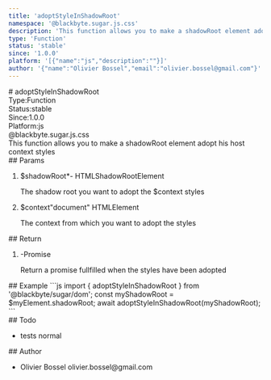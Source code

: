```yaml
---
title: 'adoptStyleInShadowRoot'
namespace: '@blackbyte.sugar.js.css'
description: 'This function allows you to make a shadowRoot element adopt his host context styles'
type: 'Function'
status: 'stable'
since: '1.0.0'
platform: '[{"name":"js","description":""}]'
author: '{"name":"Olivier Bossel","email":"olivier.bossel@gmail.com"}'
---
```

<div class="docmap -mdx">
# adoptStyleInShadowRoot
<div class="docmap_metas">
<div class="docmap_type"><span class="docmap_type-label">Type:</span><span class="docmap_type-value">Function</span></div>
<div class="docmap_status"><span class="docmap_status-label">Status:</span><span class="docmap_status-value -stable">stable</span></div>
<div class="docmap_since"><span class="docmap_since-label">Since:</span><span class="docmap_since-value">1.0.0</span></div>
<div class="docmap_platform"><span class="docmap_platform-label">Platform:</span><span class="docmap_platform-value -js">js</span></div>
</div>
<div class="docmap_namespace">@blackbyte.sugar.js.css</div>
<div class="docmap_description typo-lead typo-format">
This function allows you to make a shadowRoot element adopt his host context styles
</div>
<div class="docmap_params">
## Params
<ol class="docmap_list">
<li class="docmap_item">
<span class="docmap_name">$shadowRoot<span class="docmap_required">*</span></span><span class="docmap_default">-</span> <span class="docmap_type">HTMLShadowRootElement</span>
<p class="docmap_description">The shadow root you want to adopt the &dollar;context styles</p>
</li>
<li class="docmap_item">
<span class="docmap_name">$context</span><span class="docmap_default">&quot;document&quot;</span> <span class="docmap_type">HTMLElement</span>
<p class="docmap_description">The context from which you want to adopt the styles</p>
</li>
</ol>
</div>
<div class="docmap_return">
## Return
<ol class="docmap_list">
<li class="docmap_item">
<span class="docmap_default">-</span><span class="docmap_type">Promise</span>
<p class="docmap_description">Return a promise fullfilled when the styles have been adopted</p>
</li>
</ol>
</div>
<div class="docmap_examples">
## Example
<s-code language="js" header>
```js
import { adoptStyleInShadowRoot } from '@blackbyte/sugar/dom';
const myShadowRoot = $myElement.shadowRoot;
await adoptStyleInShadowRoot(myShadowRoot);
```
</s-code>
</div>
<div class="docmap_todo">
## Todo
<ul class="docmap_list">
<li class="docmap_item">
<span class="docmap_description">tests</span>
<span class="docmap_priority -normal">normal</span>
</li>
</ul>
</div>
<div class="docmap_author">
## Author
<ul class="docmap_list">
<li class="docmap_item">
<span class="docmap_name">Olivier Bossel</span>
<span class="docmap_email">olivier.bossel@gmail.com</span>
</li>
</ul>
</div>
</div>